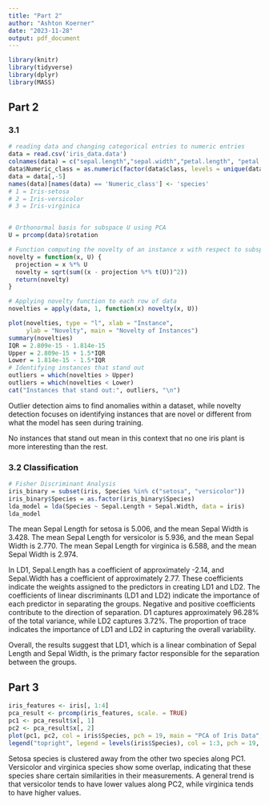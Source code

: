 ---
title: "Part 2"
author: "Ashton Koerner"
date: "2023-11-28"
output: pdf_document
---

```{r setup, include=FALSE}
library(knitr)
library(tidyverse)
library(dplyr)
library(MASS)
```

## Part 2
### 3.1
```{r}
# reading data and changing categorical entries to numeric entries
data = read.csv('iris_data.data')
colnames(data) = c("sepal.length","sepal.width","petal.length", "petal.width","class")
data$Numeric_class = as.numeric(factor(data$class, levels = unique(data$class)))
data = data[,-5]
names(data)[names(data) == 'Numeric_class'] <- 'species'
# 1 = Iris-setosa
# 2 = Iris-versicolor
# 3 = Iris-virginica


# Orthonormal basis for subspace U using PCA
U = prcomp(data)$rotation

# Function computing the novelty of an instance x with respect to subspace U
novelty = function(x, U) {
  projection = x %*% U
  novelty = sqrt(sum((x - projection %*% t(U))^2))
  return(novelty)
}

# Applying novelty function to each row of data
novelties = apply(data, 1, function(x) novelty(x, U))

plot(novelties, type = "l", xlab = "Instance",
     ylab = "Novelty", main = "Novelty of Instances")
summary(novelties)
IQR = 2.809e-15 - 1.814e-15
Upper = 2.809e-15 + 1.5*IQR
Lower = 1.814e-15 - 1.5*IQR
# Identifying instances that stand out
outliers = which(novelties > Upper)
outliers = which(novelties < Lower)
cat("Instances that stand out:", outliers, "\n")
```

Outlier detection aims to find anomalies within a dataset, while novelty detection focuses on identifying instances that are novel or different from what the model has seen during training.

No instances that stand out mean in this context that no one iris plant is more interesting than the rest.

### 3.2 Classification
```{r}
# Fisher Discriminant Analysis
iris_binary = subset(iris, Species %in% c("setosa", "versicolor"))
iris_binary$Species = as.factor(iris_binary$Species)
lda_model = lda(Species ~ Sepal.Length + Sepal.Width, data = iris)
lda_model
```

The mean Sepal Length for setosa is 5.006, and the mean Sepal Width is 3.428.
The mean Sepal Length for versicolor is 5.936, and the mean Sepal Width is 2.770.
The mean Sepal Length for virginica  is 6.588, and the mean Sepal Width is 2.974.

In LD1, Sepal.Length has a coefficient of approximately -2.14, and Sepal.Width has a coefficient of approximately 2.77. These coefficients indicate the weights assigned to the predictors in creating LD1 and LD2.
The coefficients of linear discriminants (LD1 and LD2) indicate the importance of each predictor in separating the groups. Negative and positive coefficients contribute to the direction of separation.
D1 captures approximately 96.28% of the total variance, while LD2 captures 3.72%.
The proportion of trace indicates the importance of LD1 and LD2 in capturing the overall variability.

Overall, the results suggest that LD1, which is a linear combination of Sepal Length and Sepal Width, is the primary factor responsible for the separation between the groups. 

## Part 3
```{r}
iris_features <- iris[, 1:4]
pca_result <- prcomp(iris_features, scale. = TRUE)
pc1 <- pca_result$x[, 1]
pc2 <- pca_result$x[, 2]
plot(pc1, pc2, col = iris$Species, pch = 19, main = "PCA of Iris Data", xlab = "P", ylab = "PC2")
legend("topright", legend = levels(iris$Species), col = 1:3, pch = 19, title = "Species")
```

Setosa species is clustered away from the other two species along PC1. Versicolor and virginica species show some overlap, indicating that these species share certain similarities in their measurements. 
A general trend is that versicolor tends to have lower values along PC2, while virginica tends to have higher values.
